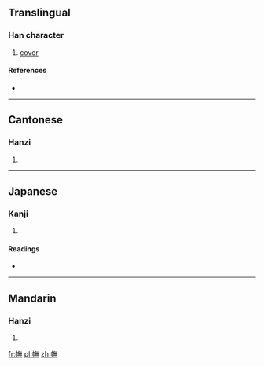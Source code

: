 ==Translingual==

===Han character===
{{Han char|rn=50|rad=巾|as=12|sn=15|four=4823<sub>1</sub>|canj=中月人廿火 (LBOTF)|ids=⿰[[巾]][[無]]}}

# [[cover]]

====References====
* {{Han ref|kx=0336.220|dkj=09081|dj=0643.210|hdz=10754.060|uh=5E60|ud=24160|bh=E570|bd=58736}}

----

==Cantonese==

===Hanzi===
{{yue-hanzi|jyut=[[fu1]]|y=fu1}}

# {{defn|lang=yue|sort=巾12}}

----

==Japanese==

===Kanji===
{{ja-kanji|grade=|rs=巾12}}

# {{defn|lang=ja|sort=巾12}}

====Readings====
* {{ja-readings|on=[[こ]] (ko), [[く]] (ku), [[ぶ]] (bu), [[む]] (mu)|kun=[[おほひ]] (ohohi), [[おほふ]] (ohofu)}}

----

==Mandarin==

===Hanzi===
{{cmn-hanzi|pin=[[hū]] ([[hu1]])|wg=hu<sup>1</sup>}}

# {{defn|lang=cmn|sort=巾12}}

[[fr:幠]]
[[pl:幠]]
[[zh:幠]]